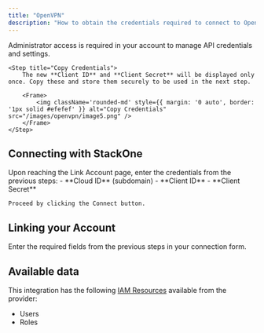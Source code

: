 ```yaml
---
title: "OpenVPN"
description: "How to obtain the credentials required to connect to Openvpn."
---
```



<Note>
  Administrator access is required in your account to manage API credentials and settings.
</Note>
    </Step>
    
    <Step title="Copy Credentials">
        The new **Client ID** and **Client Secret** will be displayed only once. Copy these and store them securely to be used in the next step.

        <Frame>
            <img className='rounded-md' style={{ margin: '0 auto', border: '1px solid #efefef' }} alt="Copy Credentials" src="/images/openvpn/image5.png" />
        </Frame>
    </Step>

</Steps>


## Connecting with StackOne

<Steps>
  <Step title="Enter Credentials">
    Upon reaching the Link Account page, enter the credentials from the previous steps:
    - **Cloud ID** (subdomain)
    - **Client ID**
    - **Client Secret**

    Proceed by clicking the Connect button.
  </Step>
</Steps>


## Linking your Account

Enter the required fields from the previous steps in your connection form.

<IntegrationFooter />

## Available data

This integration has the following [IAM Resources](https://docs.stackone.com/reference/getting-started-with-your-api) available from the provider:
<ul>
  <li>Users</li>
  <li>Roles</li>
</ul>